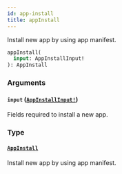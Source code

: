 ```yaml
---
id: app-install
title: appInstall
---
```


Install new app by using app manifest.

```graphql
appInstall(
  input: AppInstallInput!
): AppInstall

```

### Arguments

#### `input` ([`AppInstallInput!`](/docs/developer/api-reference/inputs/app-install-input))

Fields required to install a new app.

### Type

#### [`AppInstall`](/docs/developer/api-reference/objects/app-install)

Install new app by using app manifest.
